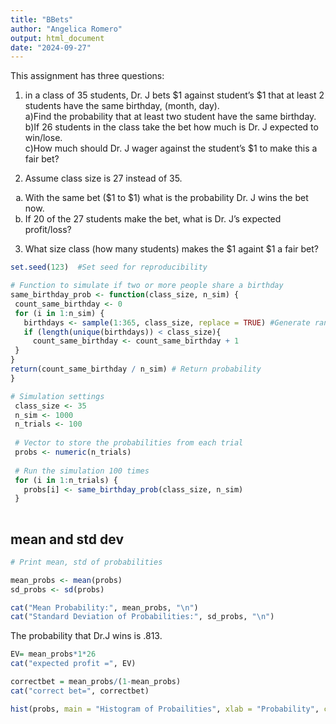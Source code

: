 ```yaml
---
title: "BBets"
author: "Angelica Romero"  
output: html_document
date: "2024-09-27"
---
```



This assignment has three questions:  

1. in a class of 35 students, Dr. J bets $1 against student's $1  that at least 2 students have the same birthday, (month, day).        
a)Find the probability that at least two student have the same birthday.     
b)If 26 students in the class take the bet how much is Dr. J expected to win/lose.     
c)How much should Dr. J wager against the student's $1 to make this a fair bet?         

2. Assume class size is 27 instead of 35.  
a) With the same bet ($1 to $1) what is the probability Dr. J wins the bet now.  
b) If 20 of the 27 students make the bet, what is Dr. J's expected profit/loss?

3. What size class (how many students) makes the $1 againt $1 a fair bet?


```r
set.seed(123)  #Set seed for reproducibility
```

```r
# Function to simulate if two or more people share a birthday
same_birthday_prob <- function(class_size, n_sim) {
 count_same_birthday <- 0 
 for (i in 1:n_sim) { 
   birthdays <- sample(1:365, class_size, replace = TRUE) #Generate random birthdays
   if (length(unique(birthdays)) < class_size){ 
     count_same_birthday <- count_same_birthday + 1
 }
}
return(count_same_birthday / n_sim) # Return probability
} 

# Simulation settings
 class_size <- 35
 n_sim <- 1000
 n_trials <- 100
 
 # Vector to store the probabilities from each trial
 probs <- numeric(n_trials)
 
 # Run the simulation 100 times
 for (i in 1:n_trials) {
   probs[i] <- same_birthday_prob(class_size, n_sim)
 }
 
```


## mean and std dev

```r
# Print mean, std of probabilities

mean_probs <- mean(probs) 
sd_probs <- sd(probs)

cat("Mean Probability:", mean_probs, "\n")
cat("Standard Deviation of Probabilities:", sd_probs, "\n")

```

The probability that Dr.J wins is .813. 

```r
EV= mean_probs*1*26
cat("expected profit =", EV)

correctbet = mean_probs/(1-mean_probs)
cat("correct bet=", correctbet)

```

```r
hist(probs, main = "Histogram of Probailities", xlab = "Probability", col = "lightblue", border = "black")

```

